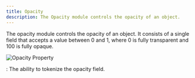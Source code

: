 ```yaml
---
title: Opacity
description: The Opacity module controls the opacity of an object.
---
```



The opacity module controls the opacity of an object. It consists of a single field that accepts a value between 0 and 1, where 0 is fully transparent and 100 is fully opaque.

<CaptionImage caption="Opacity Property">
  <Image src={opacity} alt="Opacity Property" />
</CaptionImage>

<Badge text='Coming soon' />: The ability to tokenize the opacity field.